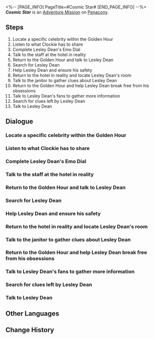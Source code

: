 <%-- [PAGE_INFO]
PageTitle=#Cosmic Star#
[END_PAGE_INFO] --%>
{{Stub|Dialogue.}}
{{Mission Infobox
|id            = 2030001
|title         = 
|image         = <!--Mission Cosmic Star.png-->
|type          = Adventure
|event_name    = 
|chapter       = 
|requirements  = [[Trailblaze Mission]] ''[[Whodunit]]'' completed
|summary       = The figure of the prematurely departed cosmic superstar Lesley Dean has reappeared at the Golden Hour.<br />However, he is not a real individual, but an illusion formed by numerous inseparable thoughts.<br />In the Dreamscape, this illusion continuously seeks evidence of its own existence.
|characters    = Trailblazer
|startLocation = [[Penacony]] - [[Golden Hour]]
|world         = Penacony
|area          = Golden Hour
|prev          = 
|next          = 
|rewards       = Trailblaze EXP*350; Stellar Jade*50; Traveler's Guide*5; Refined Aether*5; Lost Crystal*5; Clock Credits*360; Credit*80,000
}}
'''''Cosmic Star''''' is an [[Adventure Mission]] on [[Penacony]].

==Steps==
# Locate a specific celebrity within the Golden Hour
# Listen to what Clockie has to share
# Complete Lesley Dean's Emo Dial
# Talk to the staff at the hotel in reality
# Return to the Golden Hour and talk to Lesley Dean
# Search for Lesley Dean
# Help Lesley Dean and ensure his safety
# Return to the hotel in reality and locate Lesley Dean's room
# Talk to the janitor to gather clues about Lesley Dean
# Return to the Golden Hour and help Lesley Dean break free from his obsessions
# Talk to Lesley Dean's fans to gather more information
# Search for clues left by Lesley Dean
# Talk to Lesley Dean

<!--
==Gameplay Notes==

--><!--
==Trial Character==

-->
==Dialogue==
{{Stub Dialogue}}
{{Dialogue End}}

===Locate a specific celebrity within the Golden Hour===
{{Mission Description|type=adventure|location=Golden Hour|update|According to the Sweet Dream Times's reports, a certain deceased superstar has appeared in Penacony.<br />Intrigued, you decide to catch a glimpse of this "superstar."}}
{{Dialogue Start}}
:{{tx}}
{{Dialogue End}}

===Listen to what Clockie has to share===
{{Mission Description|type=adventure|location=Golden Hour|update|Clockie expresses concern about Lesley Dean's state. Maybe you should have a talk with him.}}
{{Dialogue Start}}
:{{tx}}
{{Dialogue End}}

===Complete Lesley Dean's Emo Dial===
{{Mission Description|type=adventure|location=Golden Hour|update|Lesley Dean's Emo Dial lacks a specific emotion.<br />Complete it and help Lesley rediscover his true self.}}
{{Dialogue Start}}
:{{tx}}
{{Dialogue End}}

===Talk to the staff at the hotel in reality===
{{Mission Description|type=adventure|location=The Reverie (Reality)|update|All of a sudden, Lesley Dean becomes overwhelmed by a whirlwind of disorienting emotions, and he tells you that he has forgotten how to return to reality.<br />He desperately needs help. Return to reality and consult the hotel staff for guidance.}}
{{Dialogue Start}}
:{{tx}}
{{Dialogue End}}

===Return to the Golden Hour and talk to Lesley Dean===
{{Mission Description|type=adventure|location=Golden Hour|update|You have a bad feeling that the Bloodhound Family might be working against Lesley Dean. Return to the Golden Hour and check in on him.}}
{{Dialogue Start}}
:{{tx}}
{{Dialogue End}}

===Search for Lesley Dean===
{{Mission Description|type=adventure|location=Golden Hour|update|Lesley Dean's fans inform you that the superstar is being pursued by gang members. Find him and figure out what happened.}}
{{Dialogue Start}}
:{{tx}}
{{Dialogue End}}

===Help Lesley Dean and ensure his safety===
{{Mission Description|type=adventure|location=Golden Hour|update|For some reason, Lesley Dean is being pursued by the Bloodhound Family. Help him resolve this issue.}}
{{Dialogue Start}}
:{{tx}}
{{Dialogue End}}

===Return to the hotel in reality and locate Lesley Dean's room===
{{Mission Description|type=adventure|location=The Reverie (Reality)|update|According to the Bloodhound Family, Lesley Dean is staying in room 1007.<br />Lesley Dean wants you to investigate his room in reality.}}
{{Dialogue Start}}
:{{tx}}
{{Dialogue End}}

===Talk to the janitor to gather clues about Lesley Dean===
{{Mission Description|type=adventure|location=The Reverie (Reality)|update|It turns out that Lesley Dean has been gone for some time, and the person in the Dreamscape was created by his fans struggling to accept his death.<br />A startled janitor appears behind you. Perhaps she knows something...}}
{{Dialogue Start}}
:{{tx}}
{{Dialogue End}}

===Return to the Golden Hour and help Lesley Dean break free from his obsessions===
{{Mission Description|type=adventure|location=Golden Hour|update|It turns out that Lesley Dean has been gone for some time, and the person in the Dreamscape was created by his fans struggling to accept his death.<br />Return to the Golden Hour and inform him of the truth.}}
{{Dialogue Start}}
:{{tx}}
{{Dialogue End}}

===Talk to Lesley Dean's fans to gather more information===
{{Mission Description|type=adventure|location=Golden Hour|update|One of Lesley Dean's fans is crying for help. Talk to her to get more information.}}
{{Dialogue Start}}
:{{tx}}
{{Dialogue End}}

===Search for clues left by Lesley Dean===
{{Mission Description|type=adventure|location=The Reverie (Reality)|update|You arrive at room 1007, only to discover that Lesley Dean is not present.<br />Search around for any clues that might provide insight.}}
{{Dialogue Start}}
:{{tx}}
{{Dialogue End}}

===Talk to Lesley Dean===
{{Mission Description|type=adventure|location=Golden Hour|update|You have helped Lesley Dean in freeing the people who created him, and now he has no regrets.<br />Talk to him and conclude this bizarre journey.}}
{{Dialogue Start}}
:{{tx}}
{{Dialogue End}}

==Other Languages==
{{Other Languages
|en   = Cosmic Star
|zhs  = 银河之星
|zht  = 銀河之星
|ja   = 銀河のスター
|ko   = 은하 스타
|es   = Superestrella galáctica
|fr   = Étoile cosmique
|ru   = Космическая суперзвезда
|th   = ซูเปอร์สตาร์แห่งกาแล็กซี
|vi   = Ngôi Sao Ngân Hà
|de   = Galaktischer Superstar
|id   = Bintang Galaksi
|pt   = Estrela Cósmica
}}

==Change History==
{{Change History|2.0}}
